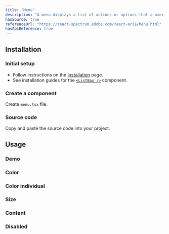 ```yaml
---
title: "Menu"
description: "A menu displays a list of actions or options that a user can choose."
hasSource: true
referenceUrl: "https://react-spectrum.adobe.com/react-aria/Menu.html"
hasApiReference: true
---
```


## Installation

<Steps>

### Initial setup

- Follow instructions on the [installation](/docs/overview/installation) page.
- See installation guides for the [`<ListBox />`](/docs/components/list-box) component.

### Create a component

Create `menu.tsx` file.

### Source code

Copy and paste the source code into your project.

</Steps>

## Usage

### Demo

<ComponentPreview slug="menu/demo" />

### Color

<ComponentPreview slug="menu/color" />

### Color individual

<ComponentPreview slug="menu/colorIndividual" />

### Size

<ComponentPreview slug="menu/size" />

### Content

<ComponentPreview slug="menu/content" />

### Disabled

<ComponentPreview slug="menu/disabled" />
